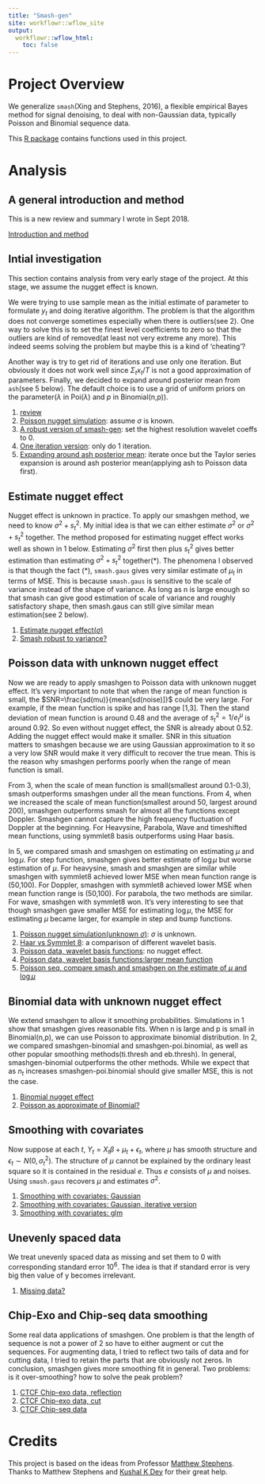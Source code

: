 ```yaml
---
title: "Smash-gen"
site: workflowr::wflow_site
output:
  workflowr::wflow_html:
    toc: false
---
```


# Project Overview

We generalize `smash`(Xing and Stephens, 2016), a flexible empirical Bayes method for signal denoising, to deal with non-Gaussian data, typically Poisson and Binomial sequence data.

This [R package](https://github.com/DongyueXie/smashrgen) contains functions used in this project.

# Analysis

## A general introduction and method

This is a new review and summary I wrote in Sept 2018.

[Introduction and method](smoothing.html)

## Intial investigation

This section contains analysis from very early stage of the project. At this stage, we assume the nugget effect is known. 

We were trying to use sample mean as the initial estimate of parameter to formulate $y_t$ and doing iterative algorithm. The problem is that the algorithm does not converge sometimes especially when there is outliers(see 2). One way to solve this is to set the finest level coefficients to zero so that the outliers are kind of removed(at least not very extreme any more). This indeed seems solving the problem but maybe this is a kind of 'cheating'? 

Another way is try to get rid of iterations and use only one iteration. But obviously it does not work well since $\Sigma_tx_t/T$ is not a good approximation of parameters. Finally, we decided to expand around posterior mean from `ash`(see 5 below). The default choice is to use a grid of uniform priors on the parameter($\lambda$ in Poi($\lambda$) and $p$ in Binomial(n,p)). 

1. [review](poireview.html)
2. [Poisson nugget simulation](nugget2.html): assume $\sigma$ is known.
3. [A robust version of smash-gen](robustalgo.html): set the highest resolution wavelet coeffs to 0.
4. [One iteration version](iter1.html): only do 1 iteration.
5. [Expanding around ash posterior mean](ashpmean.html): iterate once but the Taylor series expansion is around ash posterior mean(applying ash to Poisson data first).

## Estimate nugget effect

Nugget effect is unknown in practice. To apply our smashgen method, we need to know $\sigma^2+s_t^2$. My initial idea is that we can either estimate $\sigma^2$ or $\sigma^2+s_t^2$ together. The method proposed for estimating nugget effect works well as shown in 1 below. Estimating $\sigma^2$ first then plus $s_t^2$ gives better estimation than estimating $\sigma^2+s_t^2$ together($*$). The phenomena I observed is that though the fact $(*)$, `smash.gaus` gives very similar estimate of $\mu_t$ in terms of MSE. This is because `smash.gaus` is sensitive to the scale of variance instead of the shape of variance. As long as n is large enough so that smash can give good estimation of scale of variance and roughly satisfactory shape, then smash.gaus can still give similar mean estimation(see 2 below).

1. [Estimate nugget effect($\sigma$)](sigma2.html)
2. [Smash robust to variance?](smashrobust.html)


## Poisson data with unknown nugget effect


Now we are ready to apply smashgen to Poisson data with unknown nugget effect. It's very important to note that when the range of mean function is small, the $SNR=\frac{sd(mu)}{mean[sd(noise)]}$ could be very large. For example, if the mean function is spike and has range [1,3]. Then the stand deviation of mean function is around 0.48 and the average of $s_t^2=1/e^\mu_t$ is around 0.92. So even without nugget effect, the SNR is already about 0.52. Adding the nugget effect would make it smaller. SNR in this situation matters to smashgen because we are using Gaussian approximation to it so a very low SNR would make it very difficult to recover the true mean. This is the reason why smashgen performs poorly when the range of mean function is small.

From 3, when the scale of mean function is small(smallest around 0.1-0.3),  smash outperforms smashgen under all the mean functions. From 4, when we increased the scale of mean function(smallest around 50, largest around 200), smashgen outperforms smash for almost all the functions except Doppler. Smashgen cannot capture the high frequency fluctuation of Doppler at the beginning. For Heavysine, Parabola, Wave and timeshifted mean functions, using symmlet8 basis outperforms using Haar basis.

In 5, we compared smash and smashgen on estimating on estimating $\mu$ and $\log\mu$. For step function, smashgen gives better estimate of $\log\mu$ but worse estimation of $\mu$. For heavysine, smash and smashgen are similar while smashgen with symmlet8 achieved lower MSE when mean function range is (50,100). For Doppler, smashgen with symmlet8 achieved lower MSE when mean function range is (50,100). For parabola, the two methods are similar. For wave, smashgen with symmlet8 won. It's very interesting to see that though smashgen gave smaller MSE for estimating $\log\mu$, the MSE for estimating $\mu$ became larger, for example in step and bump functions. 

1. [Poisson nugget simulation(unknown $\sigma$)](poiunknown.html): $\sigma$ is unknown.
2. [Haar vs Symmlet 8](wavebasis.html): a comparison of different wavelet basis.
3. [Poisson data, wavelet basis functions](poiwave.html): no nugget effect.
4. [Poisson data, wavelet basis functions:larger mean function](poiwave2.html)
5. [Poisson seq, compare smash and smashgen on the estimate of $\mu$ and $\log\mu$](poiwavelog.html)

## Binomial data with unknown nugget effect

We extend smashgen to allow it smoothing probabilities. Simulations in 1 show that smashgen gives reasonable fits. When n is large and p is small in Binomial(n,p), we can use Poisson to approximate binomial distribution. In 2, we compared smashgen-binomial and smashgen-poi.binomial, as well as other popular smoothing methods(ti.thresh and eb.thresh). In general, smashgen-binomial outperforms the other methods. While we expect that as $n_t$ increases smashgen-poi.binomial should give smaller MSE, this is not the case. 

1. [Binomial nugget effect](binomial.html)
2. [Poisson as approximate of Binomial?](poibinom.html)

## Smoothing with covariates

Now suppose at each $t$, $Y_t=X_t\beta+\mu_t+\epsilon_t$, where $\mu$ has smooth structure and $\epsilon_t\sim N(0,\sigma^2_t)$. The structure of $\mu$ cannot be explained by the ordinary least square so it is contained in the residual $e$. Thus $e$ consists of $\mu$ and noises. Using `smash.gaus` recovers $\mu$ and estimates $\sigma^2$. 

1. [Smoothing with covariates: Gaussian](covariate.html)
2. [Smoothing with covariates: Gaussian, iterative version](covariateiter.html)
3. [Smoothing with covariates: glm](glmcovariate.html)

## Unevenly spaced data

We treat unevenly spaced data as missing and set them to 0 with corresponding standard error $10^6$. The idea is that if standard error is very big then value of y becomes irrelevant.

1. [Missing data?](missing.html)

## Chip-Exo and Chip-seq data smoothing

Some real data applications of smashgen. One problem is that the length of sequence is not a power of 2 so have to either augment or cut the sequences. For augmenting data, I tried to reflect two tails of data and for cutting data, I tried to retain the parts that are obviously not zeros. In conclusion, smashgen gives more smoothing fit in general. Two problems: is it over-smoothing? how to solve the peak problem?

1. [CTCF Chip-exo data, reflection](chipexo.html)
2. [CTCF Chip-exo data, cut](chipexocut.html)
3. [CTCF Chip-seq data](chipseqref.html)

# Credits

This project is based on the ideas from Professor [Matthew Stephens](http://stephenslab.uchicago.edu/). Thanks to Matthew Stephens and [Kushal K Dey](https://kkdey.github.io/) for their great help.

